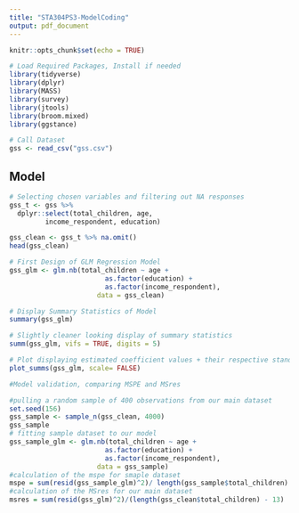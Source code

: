 ```yaml
---
title: "STA304PS3-ModelCoding"
output: pdf_document
---
```


```r
knitr::opts_chunk$set(echo = TRUE)
```

```r
# Load Required Packages, Install if needed
library(tidyverse)
library(dplyr)
library(MASS)
library(survey)
library(jtools)
library(broom.mixed)
library(ggstance)
```

```r
# Call Dataset
gss <- read_csv("gss.csv")
```


## Model

```r
# Selecting chosen variables and filtering out NA responses
gss_t <- gss %>%
  dplyr::select(total_children, age,
         income_respondent, education)

gss_clean <- gss_t %>% na.omit()
head(gss_clean)
```

```r
# First Design of GLM Regression Model
gss_glm <- glm.nb(total_children ~ age + 
                        as.factor(education) + 
                        as.factor(income_respondent), 
                      data = gss_clean)
```

```r
# Display Summary Statistics of Model
summary(gss_glm)
```

```r
# Slightly cleaner looking display of summary statistics
summ(gss_glm, vifs = TRUE, digits = 5)
```

```r
# Plot displaying estimated coefficient values + their respective standard deviation
plot_summs(gss_glm, scale= FALSE)
```

```r
#Model validation, comparing MSPE and MSres

#pulling a random sample of 400 observations from our main dataset 
set.seed(156)
gss_sample <- sample_n(gss_clean, 4000)
gss_sample
# fitting sample dataset to our model
gss_sample_glm <- glm.nb(total_children ~ age + 
                        as.factor(education) + 
                        as.factor(income_respondent),  
                      data = gss_sample)
#calculation of the mspe for smaple dataset
mspe = sum(resid(gss_sample_glm)^2)/ length(gss_sample$total_children)
#calculation of the MSres for our main dataset
msres = sum(resid(gss_glm)^2)/(length(gss_clean$total_children) - 13) 
```
